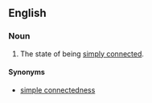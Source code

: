 ==English==
===Noun===
{{en-noun|-}}
#{{topology}} The state of being [[simply connected]].
====Synonyms====
*[[simple connectedness]]